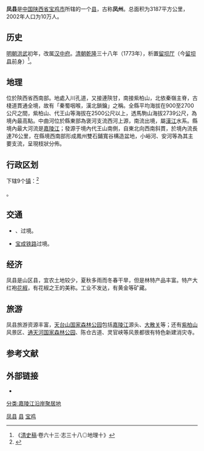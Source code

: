 {{Infobox China County
|Belong = [[陕西省|陕西省]][[宝鸡市|宝鸡市]]
|map=ChinaBaojiFeng.png
|map_caption=凤县在宝鸡市的位置
|website=http://www.sxfx.gov.cn/
}}

'''凤县'''是[[中国|中国]][[陕西省|陕西省]][[宝鸡市|宝鸡市]]所辖的一个[[县|县]]，古称'''凤州'''。总面积为3187平方公里，2002年人口为10万人。

== 历史 ==
[[明朝|明朝]][[洪武|洪武]]初年，改属[[汉中府|汉中府]]。[[清朝|清朝]][[乾隆|乾隆]]三十八年（1773年），析置[[留坝厅|留坝厅]]（今[[留坝县|留坝县]]前身）<ref>《[[清史稿|清史稿]]·卷六十三·志三十八◎地理十》</ref>。

== 地理 ==
位於陝西省西南部。地處入川孔道，又接連陝甘，南接紫柏山，北依秦嶺主脊，古棧道貫通全境，故有「秦蜀咽喉，漢北鎖鑰」之稱。全縣平均海拔在900至2700公尺之間，紫柏山、代王山等海拔在2500公尺以上，透馬駒山海拔2739公尺，為境內最高點。中曲河位於縣東部為褒河支流西河上源，南流出境，屬[[汉江_(中国)|漢江]]水系。縣境內最大河流是[[嘉陵江|嘉陵江]]；發源于境內代王山南側，自東北向西南斜貫，於境內流長達76公里，在縣境西南部形成鳳州雙石鋪寬谷構造盆地，小峪河、安河等為其主要支流，呈現枝狀分佈。

{{Weather box|width=auto
|metric first=y
|single line=y 
|location =  凤县(1981−2010)
|Jan high C = 7.2
|Feb high C = 10.3
|Mar high C = 15.4
|Apr high C = 21.5
|May high C = 25.6
|Jun high C = 28.7
|Jul high C = 30.3
|Aug high C = 28.8
|Sep high C = 23.7
|Oct high C = 18.5
|Nov high C = 13.6
|Dec high C = 8.4
|year high C = 

|Jan mean C =  0.0
|Feb mean C =  3.5
|Mar mean C =  7.9
|Apr mean C = 13.4
|May mean C = 17.4
|Jun mean C = 20.7
|Jul mean C = 23.2
|Aug mean C = 21.9
|Sep mean C = 17.4
|Oct mean C = 12.0
|Nov mean C = 6.2
|Dec mean C = 1.1
|year mean C =  
|Jan low C =-4.7
|Feb low C = -1.3
|Mar low C =2.4
|Apr low C = 7.2
|May low C = 11.2
|Jun low C = 14.9
|Jul low C = 18.1
|Aug low C = 17.4
|Sep low C = 13.5
|Oct low C = 8.0
|Nov low C = 1.6
|Dec low C = -3.6
|year low C =  

|Jan record high C = 17.0
|Feb record high C = 22.3
|Mar record high C = 31.7
|Apr record high C = 34.1
|May record high C = 36.2
|Jun record high C = 37.6
|Jul record high C = 37.5
|Aug record high C = 36.1
|Sep record high C = 36.3
|Oct record high C = 28.9
|Nov record high C = 24.1
|Dec record high C = 15.9

|Jan record low C = -15.5
|Feb record low C = -12.4
|Mar record low C = -7.7
|Apr record low C = -3.1
|May record low C = 1.5
|Jun record low C =  6.3
|Jul record low C =  10.4
|Aug record low C =  10.3
|Sep record low C = 3.4
|Oct record low C = -3.7
|Nov record low C = -10.1
|Dec record low C = -14.9
|precipitation colour = green
|Jan precipitation mm =  2.3
|Feb precipitation mm =  4.7
|Mar precipitation mm = 13.6
|Apr precipitation mm =  38.8
|May precipitation mm = 61.9
|Jun precipitation mm =  84.1
|Jul precipitation mm = 128.0
|Aug precipitation mm = 133.4
|Sep precipitation mm =  108.3
|Oct precipitation mm =  47.7
|Nov precipitation mm =  11.3
|Dec precipitation mm =2.4
|source 1 = 中国气象数据网<ref name = Cityintro>{{cite web| url = https://data.cma.cn/data/weatherBk.html| script-title = zh: 凤县- 气象数据 -中国气象数据网| publisher = Weather China| language = zh-cn| access-date = 2012-06-17| archive-date = 2021-02-19| archive-url = https://web.archive.org/web/20210219231518/http://data.cma.cn/data/weatherBk.html| dead-url = no}}</ref>
}}

== 行政区划 ==
{{PAGENAMEBASE}}下辖9个[[行政建制镇|镇]]：<ref>{{PRC admin/ref sgc|61/03/30/000/000}}</ref>

{{PRC admin/children|61/03/30/000/000}}。

== 交通 ==
* {{中国国道名|316}}、{{中国国道名|342}}过境。
* {{rint|cn|rail}}[[宝成铁路|宝成铁路]]过境。

== 经济 ==
凤县是山区县，宜农土地较少，夏秋多雨而冬春干旱，但是林特产品丰富。特产大红袍[[花椒|花椒]]，有花椒之王的美称。工业不发达，有黄金等矿藏。

== 旅游 ==
凤县旅游资源丰富，[[天台山国家森林公园|天台山国家森林公园]]包括[[嘉陵江|嘉陵江]]源头、[[大散关|大散关]]等；还有[[紫柏山|紫柏山]]风景区、[[通天河国家森林公园|通天河国家森林公园]]、陈仓古道、灵官峡等风景都很有特色新建消灾寺。

== 参考文献 ==
{{reflist}}

== 外部链接 ==
* {{Official website|http://www.sxfx.gov.cn/|name=凤县人民政府}}

{{凤县行政区划}}
{{宝鸡市行政区划}}
{{陕西行政区划}}

[[Category:凤县|]]
[[Category:宝鸡区县|县]]
[[Category:陕西省县份|宝鸡]]
[[分类:嘉陵江沿岸聚居地|分类:嘉陵江沿岸聚居地]]